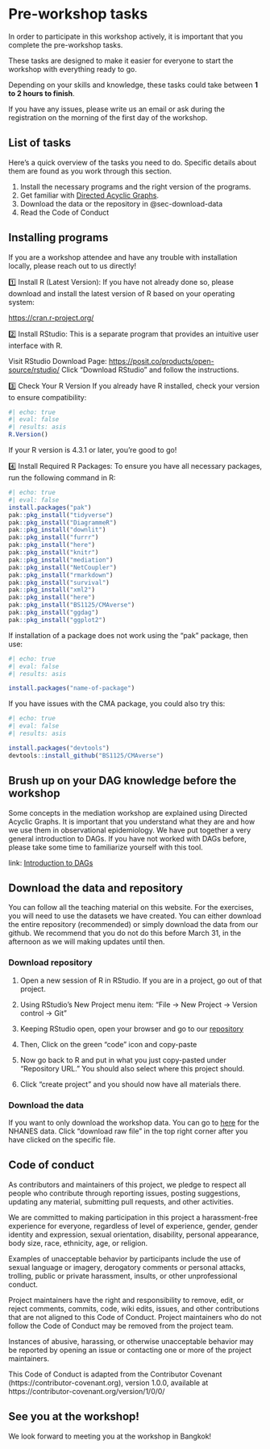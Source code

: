 # Pre-workshop tasks {#sec-pre-workshop}

In order to participate in this workshop actively, it is important that
you complete the pre-workshop tasks.

These tasks are designed to make it easier for everyone to start the
workshop with everything ready to go.

Depending on your skills and knowledge, these tasks could take between
**1 to 2 hours to finish**.

If you have any issues, please write us an email or ask during the
registration on the morning of the first day of the workshop.

## List of tasks

Here's a quick overview of the tasks you need to do. Specific details
about them are found as you work through this section.

::: callout-note
1.  Install the necessary programs and the right version of the
    programs.
2.  Get familiar with [Directed Acyclic
    Graphs](/preamble/Introduction-to-DAGs.qmd).
3.  Download the data or the repository in @sec-download-data
4.  Read the Code of Conduct
:::

## Installing programs {#sec-intall-r-packages}

If you are a workshop attendee and have any trouble with installation
locally, please reach out to us directly!

1️⃣ Install R (Latest Version): If you have not already done so, please
download and install the latest version of R based on your operating
system:

<https://cran.r-project.org/>

2️⃣ Install RStudio: This is a separate program that provides an
intuitive user interface with R.

Visit RStudio Download Page:
<https://posit.co/products/open-source/rstudio/> Click "Download
RStudio" and follow the instructions.

3️⃣ Check Your R Version If you already have R installed, check your
version to ensure compatibility:

```r
#| echo: true
#| eval: false
#| results: asis
R.Version()
```

If your R version is 4.3.1 or later, you're good to go!

4️⃣ Install Required R Packages: To ensure you have all necessary
packages, run the following command in R:

```r
#| echo: true
#| eval: false
install.packages("pak")
pak::pkg_install("tidyverse")
pak::pkg_install("DiagrammeR")
pak::pkg_install("downlit")
pak::pkg_install("furrr")
pak::pkg_install("here")
pak::pkg_install("knitr")
pak::pkg_install("mediation")
pak::pkg_install("NetCoupler")
pak::pkg_install("rmarkdown")
pak::pkg_install("survival")
pak::pkg_install("xml2")
pak::pkg_install("here")
pak::pkg_install("BS1125/CMAverse")
pak::pkg_install("ggdag")
pak::pkg_install("ggplot2")
```

If installation of a package does not work using the "pak" package, then
use:

```r
#| echo: true
#| eval: false
#| results: asis

install.packages("name-of-package")
```

If you have issues with the CMA package, you could also try this:

```r
#| echo: true
#| eval: false
#| results: asis

install.packages("devtools")
devtools::install_github("BS1125/CMAverse")
```

## Brush up on your DAG knowledge before the workshop

Some concepts in the mediation workshop are explained using Directed
Acyclic Graphs. It is important that you understand what they are and
how we use them in observational epidemiology. We have put together a
very general introduction to DAGs. If you have not worked with DAGs
before, please take some time to familiarize yourself with this tool.

link: [Introduction to DAGs](/preamble/Introduction-to-DAGs.qmd)

## Download the data and repository {#sec-download-data}

You can follow all the teaching material on this website. For the
exercises, you will need to use the datasets we have created. You can
either download the entire repository (recommended) or simply download
the data from our github. We recommend that you do not do this before
March 31, in the afternoon as we will making updates until then.

### Download repository

1.  Open a new session of R in RStudio. If you are in a project, go out
    of that project.

2.  Using RStudio's New Project menu item: "File -\> New Project -\>
    Version control -\> Git"

3.  Keeping RStudio open, open your browser and go to our
    [repository](https://github.com/steno-aarhus/mediation-analysis-course)

4.  Then, Click on the green "code" icon and copy-paste

5.  Now go back to R and put in what you just copy-pasted under
    "Repository URL." You should also select where this project should.

6.  Click "create project" and you should now have all materials there.

### Download the data

If you want to only download the workshop data. You can go to
[here](https://github.com/steno-aarhus/mediation-analysis-course/tree/main/data)
for the NHANES data. Click "download raw file" in the top right corner
after you have clicked on the specific file.

## Code of conduct {#sec-code-of-conduct}

As contributors and maintainers of this project, we pledge to respect
all people who contribute through reporting issues, posting suggestions,
updating any material, submitting pull requests, and other activities.

We are committed to making participation in this project a
harassment-free experience for everyone, regardless of level of
experience, gender, gender identity and expression, sexual orientation,
disability, personal appearance, body size, race, ethnicity, age, or
religion.

Examples of unacceptable behavior by participants include the use of
sexual language or imagery, derogatory comments or personal attacks,
trolling, public or private harassment, insults, or other unprofessional
conduct.

Project maintainers have the right and responsibility to remove, edit,
or reject comments, commits, code, wiki edits, issues, and other
contributions that are not aligned to this Code of Conduct. Project
maintainers who do not follow the Code of Conduct may be removed from
the project team.

Instances of abusive, harassing, or otherwise unacceptable behavior may
be reported by opening an issue or contacting one or more of the project
maintainers.

This Code of Conduct is adapted from the Contributor Covenant
(https://contributor-covenant.org), version 1.0.0, available at
https://contributor-covenant.org/version/1/0/0/

::: callout-tip
## See you at the workshop!

We look forward to meeting you at the workshop in Bangkok!
:::
